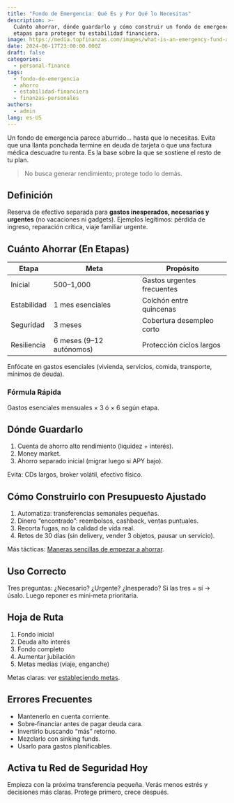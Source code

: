 ```yaml
---
title: "Fondo de Emergencia: Qué Es y Por Qué lo Necesitas"
description: >-
  Cuánto ahorrar, dónde guardarlo y cómo construir un fondo de emergencia por
  etapas para proteger tu estabilidad financiera.
image: https://media.topfinanzas.com/images/what-is-an-emergency-fund-and-why-you-need-one.webp
date: 2024-06-17T23:00:00.000Z
draft: false
categories:
  - personal-finance
tags:
  - fondo-de-emergencia
  - ahorro
  - estabilidad-financiera
  - finanzas-personales
authors:
  - admin
lang: es-US
---
```


Un fondo de emergencia parece aburrido… hasta que lo necesitas. Evita que una llanta ponchada termine en deuda de tarjeta o que una factura médica descuadre tu renta. Es la base sobre la que se sostiene el resto de tu plan.

> No busca generar rendimiento; protege todo lo demás.

## Definición

Reserva de efectivo separada para **gastos inesperados, necesarios y urgentes** (no vacaciones ni gadgets). Ejemplos legítimos: pérdida de ingreso, reparación crítica, viaje familiar urgente.

## Cuánto Ahorrar (En Etapas)

| Etapa       | Meta                     | Propósito                  |
| ----------- | ------------------------ | -------------------------- |
| Inicial     | $500–$1,000              | Gastos urgentes frecuentes |
| Estabilidad | 1 mes esenciales         | Colchón entre quincenas    |
| Seguridad   | 3 meses                  | Cobertura desempleo corto  |
| Resiliencia | 6 meses (9–12 autónomos) | Protección ciclos largos   |

Enfócate en gastos esenciales (vivienda, servicios, comida, transporte, mínimos de deuda).

### Fórmula Rápida

Gastos esenciales mensuales × 3 ó × 6 según etapa.

## Dónde Guardarlo

1. Cuenta de ahorro alto rendimiento (liquidez + interés).
2. Money market.
3. Ahorro separado inicial (migrar luego si APY bajo).

Evita: CDs largos, broker volátil, efectivo físico.

## Cómo Construirlo con Presupuesto Ajustado

1. Automatiza: transferencias semanales pequeñas.
2. Dinero “encontrado”: reembolsos, cashback, ventas puntuales.
3. Recorta fugas, no la calidad de vida real.
4. Retos de 30 días (sin delivery, vender 3 objetos, pausar un servicio).

Más tácticas: [Maneras sencillas de empezar a ahorrar](/finanzas-personales/maneras-sencillas-de-empezar-a-ahorrar-dinero-hoy-incluso-con-un-presupuesto-ajustado).

## Uso Correcto

Tres preguntas: ¿Necesario? ¿Urgente? ¿Inesperado? Si las tres = sí → úsalo. Luego reponer es mini‑meta prioritaria.

## Hoja de Ruta

1. Fondo inicial
2. Deuda alto interés
3. Fondo completo
4. Aumentar jubilación
5. Metas medias (viaje, enganche)

Metas claras: ver [estableciendo metas](/finanzas-personales/estableciendo-metas-financieras-una-guia-para-principiantes-para-planificar-tu-futuro).

## Errores Frecuentes

- Mantenerlo en cuenta corriente.
- Sobre‑financiar antes de pagar deuda cara.
- Invertirlo buscando “más” retorno.
- Mezclarlo con sinking funds.
- Usarlo para gastos planificables.

<AdZone id="us_site_4" />

## Activa tu Red de Seguridad Hoy

Empieza con la próxima transferencia pequeña. Verás menos estrés y decisiones más claras. Protege primero, crece después.
